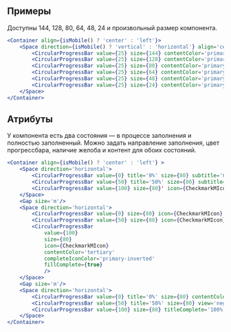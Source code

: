 ## Примеры

Доступны 144, 128, 80, 64, 48, 24 и произвольный размер компонента.

```jsx live mobileHeight={652}
<Container align={isMobile() ? 'center' : 'left'}>
    <Space direction={isMobile() ? 'vertical' : 'horizontal'} align='center' size={24}>
        <CircularProgressBar value={25} size={144} contentColor='primary' />
        <CircularProgressBar value={25} size={128} contentColor='primary' />
        <CircularProgressBar value={25} size={80} contentColor='primary' />
        <CircularProgressBar value={25} size={64} contentColor='primary' />
        <CircularProgressBar value={25} size={48} contentColor='primary' />
        <CircularProgressBar value={25} size={24} contentColor='primary' />
    </Space>
</Container>
```

## Атрибуты

У компонента есть два состояния — в процессе заполнения и полностью заполненный. 
Можно задать направление заполнения, цвет прогрессбара, наличие желоба и контент для обоих состояний.

```jsx live
<Container align={isMobile() ? 'center' : 'left'} >
    <Space direction='horizontal'>
        <CircularProgressBar value={0} title='0%' size={80} subtitle='Caption' contentColor='primary' />
        <CircularProgressBar value={50} title='50%' size={80} subtitle='Caption' contentColor='primary'/>
        <CircularProgressBar value={100} size={80}' icon={CheckmarkMIcon} contentColor='tertiary' completeIconColor='positive'/>
    </Space>
    <Gap size='m'/>
    <Space direction='horizontal'>
        <CircularProgressBar value={0} size={80} icon={CheckmarkMIcon} contentColor='tertiary' />
        <CircularProgressBar value={50} size={80} icon={CheckmarkMIcon} contentColor='tertiary' />
        <CircularProgressBar 
            value={100} 
            size={80} 
            icon={CheckmarkMIcon} 
            contentColor='tertiary'
            completeIconColor='primary-inverted'
            fillComplete={true}
            />
    </Space>
    <Gap size='m'/>
    <Space direction='horizontal'>
        <CircularProgressBar value={0} title='0%' size={80} contentColor='primary' />
        <CircularProgressBar value={50} title='50%' size={80} view='negative' contentColor='primary'/>
        <CircularProgressBar value={100} size={80} titleComplete='100%' view='negative' completeTextColor='negative'/>
    </Space>
</Container>
```
